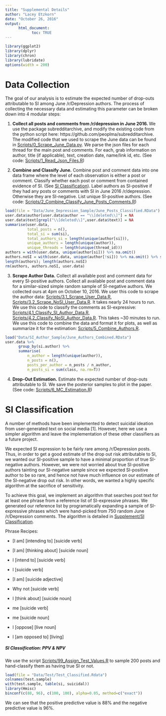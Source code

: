```yaml
---
title: "Supplemental Details"
author: "Lacey Etzkorn"
date: "October 26, 2016"
output: 
      html_document:
            toc: TRUE
---
```


```r
library(ggplot2)
library(dplyr)
library(chron)
library(lubridate)
options(width = 200)
```

# Data Collection

The goal of our analysis is to estimate the expected number of drop-outs attributable to SI among June /r/Depression authors. The process of collecting the necessary data and estimating this parameter can be broken down into 4 modular steps:

1. **Collect all posts and comments from /r/depression in June 2016. **
We use the package subredditarchive, and modify the existing code from the python script here: https://github.com/peoplma/subredditarchive. The modified code that we used to scrape the June data can be found in 
[Scripts/0_Scrape_June_Data.py](Scripts/0_Scrape_June_Data.py).
We parse the json files for each thread for the main post and comments. For each, grab information on author, title (if applicable), text, creation date, name/link id, etc. 
(See code: [Scripts/1_Read_Json_Files.R](Scripts/1_Read_Json_Files.R))

2. **Combine and Classify June.**
Combine post and comment data into one data frame where the level of each observation is either a post or comment. Classify whether each post or comment from contained evidence of SI. (See [SI Classification](#si-classification)). 
Label authors as SI-positive if they had any posts or comments with SI in June 2016 /r/depression. Otherwise they are SI-negative. List unique SI-positive authors.
(See code: [Scripts/2_Combine_Classify_June_Posts_Comments.R](Scripts/2_Combine_Classify_June_Posts_Comments.R))

```r
load(file = "Data/June_Depression_Sample/June_Posts_Classified.RData")
user.data$author[user.data$author == "\\[deleted\\]"] = NA
user.data$text[grepl("\\[deleted\\]",user.data$text)] = NA
summarise(user.data,
          total_posts = n(),
          total_si = sum(si),
          total_authors_si = length(unique(author[si])),
          unique_authors = length(unique(author)),
          unique_threads = length(unique(thread_id)))
authors = with(user.data, unique(author[si])) %>% na.omit()
authors.noSI = with(user.data, unique(author[!si])) %>% na.omit() %>% sample(500)
length(authors); length(authors.noSI)
rm(authors, authors.noSI, user.data)
```

3. **Scrape Author Data.**
Collect all available post and comment data for every SI-positive authors. Collect all available post and comment data for a similar-sized simple random sample of SI-negative authors. We collected ours at 4pm on October 10, 2016. 
We user this code to scrape the author data: [Scripts/3.1_Scrape_User_Data.R](Scripts/3.1_Scrape_User_Data.R),
[Scripts/3.2_Scrape_NoSI_User_Data.R](Scripts/3.2_Scrape_NoSI_User_Data.R). 
It takes nearly 24 hours to run. 
We use this code to classify the comments as SI-expressive:
[Scripts/4.1_Classify_SI_Author_Data.R](Scripts/4.1_Classify_SI_Author_Data.R),
[Scripts/4.2_Classify_NoSI_Author_Data.R](Scripts/4.2_Classify_NoSI_Author_Data.R).
This takes ~30 minutes to run. 
We use this code to combine the data and format it for plots, as well as summarize it for the estimation: 
[Scripts/5_Combine_Authors.R](Scripts/5_Combine_Authors.R).

```r
load("Data/SI_Author_Sample/June_Authors_Combined.RData")
user.data %>%
      group_by(si.author) %>%
      summarise(
          n_author = length(unique(author)),
          n_posts = n(),
          posts_per_author = n_posts / n_author,
          n_posts_si = sum(class, na.rm=T))
```

4. **Drop-Out Estimation.** Estimate the expected number of drop-outs attributable to SI. We save the posterior samples to plot in the paper.
(See code: [Scripts/6_MC_Estimation.R](Scripts/6_MC_Estimation.R))

# SI Classification

A number of methods have been implemented to detect suicidal ideation from user-generated text on social media [1]. However, here we use a simpler algorithm and leave the implementation of these other classifiers as a future project.

We expected SI expression to be fairly rare among /r/Depression posts. Thus, in order to get a good estimate of the drop out risk attributable to SI, we wanted our SI-positive sample to have a minimal proportion of true SI-negative authors. However, we were not worried about true SI-positive authors tainting our SI-negative sample since we expected SI-positive author to be so rare, and hence not have much influence on our estimate of the SI-negative drop out risk. In other words, we wanted a highly specific algorithm at the sacrifice of sensitivity.

To achieve this goal, we implement an algorithm that searches post text for at least one phrase from a reference list of SI-expressive phrases. We generated our reference list by programatically expanding a sample of SI-expressive phrases which were hand-picked from 750 random June /r/Depression comments. The algorithm is detailed in [Supplement/SI Classification](Supplement.html).

Phrase Recipes: 

* [I am] [intending to] [suicide verb]

* [I am] [thinking about] [suicide noun]

* I [intend to] [suicide verb]

* I [suicide verb]

* [I am] [suicide adjective]

* Why not [suicide verb]

* I [think about] [suicide noun]

* me [suicide verb]

* me [suicide noun]

* I [oppose] [live noun]

* I [am opposed to] [living]

##### SI Classification: PPV & NPV

We use the script [Scripts/99_Assign_Test_Values.R](Scripts/99_Assign_Test_Values.R) to sample 200 posts and hand-classify them as having true SI or not. 

```r
load(file = "Data/Test/Test_Classified.Rdata")
colnames(test.sample)
with(test.sample, table(si, suicidal))
library(Hmisc)
binconf(c(88, 96), c(100, 100), alpha=0.05, method=c("exact"))
```

We can see that the positive predictive value is 88% and the negative predictive value is 96%.

